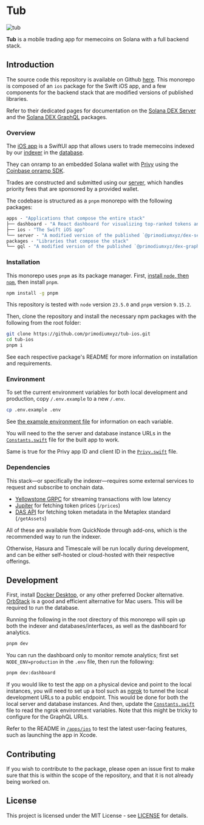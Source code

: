 # Tub

![tub](../public/tub/merged.png)

**Tub** is a mobile trading app for memecoins on Solana with a full backend
stack.

## Introduction

The source code this repository is available on Github
[here](https://github.com/primodiumxyz/tub-ios). This monorepo is composed of an
`ios` package for the Swift iOS app, and a few components for the backend stack
that are modified versions of published libraries.

Refer to their dedicated pages for documentation on the
[Solana DEX Server](./dex-server.mdx) and the
[Solana DEX GraphQL](./dex-graphql.mdx) packages.

### Overview

The [iOS app](https://github.com/primodiumxyz/tub-ios/blob/main/apps/ios/) is a
SwiftUI app that allows users to trade memecoins indexed by our
[indexer](https://github.com/primodiumxyz/dex-indexer-stack/tree/main/packages/indexer)
in the
[database](https://github.com/primodiumxyz/tub-ios/blob/main/packages/gql/).

They can onramp to an embedded Solana wallet with [Privy](https://www.privy.io/)
using the
[Coinbase onramp SDK](https://help.coinbase.com/en/developer-platform/coinbase-onramp-sdk).

Trades are constructed and submitted using our
[server](https://github.com/primodiumxyz/tub-ios/blob/main/apps/server/), which
handles priority fees that are sponsored by a provided wallet.

The codebase is structured as a `pnpm` monorepo with the following packages:

```ml
apps - "Applications that compose the entire stack"
├── dashboard - "A React dashboard for visualizing top-ranked tokens and analytics data from the app"
├── ios - "The Swift iOS app"
└── server - "A modified version of the published `@primodiumxyz/dex-server` package"
packages - "Libraries that compose the stack"
└── gql - "A modified version of the published `@primodiumxyz/dex-graphql` package"
```

### Installation

This monorepo uses `pnpm` as its package manager. First,
[install `node`, then `npm`](https://docs.npmjs.com/downloading-and-installing-node-js-and-npm),
then install `pnpm`.

```bash
npm install -g pnpm
```

This repository is tested with `node` version `23.5.0` and `pnpm` version
`9.15.2`.

Then, clone the repository and install the necessary npm packages with the
following from the root folder:

```bash
git clone https://github.com/primodiumxyz/tub-ios.git
cd tub-ios
pnpm i
```

See each respective package's README for more information on installation and
requirements.

### Environment

To set the current environment variables for both local development and
production, copy `/.env.example` to a new `/.env`.

```bash
cp .env.example .env
```

See
[the example environment file](https://github.com/primodiumxyz/tub-ios/blob/main/.env.example)
for information on each variable.

You will need to the the server and database instance URLs in the
[`Constants.swift`](https://github.com/primodiumxyz/tub-ios/blob/main/apps/ios/Tub/Sources/Utils/Constants.swift)
file for the built app to work.

Same is true for the Privy app ID and client ID in the
[`Privy.swift`](https://github.com/primodiumxyz/tub-ios/blob/main/apps/ios/Tub/Sources/Privy.swift)
file.

### Dependencies

This stack—or specifically the indexer—requires some external services to
request and subscribe to onchain data.

- [Yellowstone GRPC](https://github.com/rpcpool/yellowstone-grpc) for streaming
  transactions with low latency
- [Jupiter](https://station.jup.ag/docs/apis/price-api-v2) for fetching token
  prices (`/prices`)
- [DAS API](https://developers.metaplex.com/das-api) for fetching token metadata
  in the Metaplex standard (`/getAssets`)

All of these are available from QuickNode through add-ons, which is the
recommended way to run the indexer.

Otherwise, Hasura and Timescale will be run locally during development, and can
be either self-hosted or cloud-hosted with their respective offerings.

## Development

First, install
[Docker Desktop](https://www.docker.com/products/docker-desktop/), or any other
preferred Docker alternative. [OrbStack](https://orbstack.dev/) is a good and
efficient alternative for Mac users. This will be required to run the database.

Running the following in the root directory of this monorepo will spin up both
the indexer and databases/interfaces, as well as the dashboard for analytics.

```bash
pnpm dev
```

You can run the dashboard only to monitor remote analytics; first set
`NODE_ENV=production` in the `.env` file, then run the following:

```bash
pnpm dev:dashboard
```

If you would like to test the app on a physical device and point to the local
instances, you will need to set up a tool such as [ngrok](https://ngrok.com/) to
tunnel the local development URLs to a public endpoint. This would be done for
both the local server and database instances. And then, update the
[`Constants.swift`](https://github.com/primodiumxyz/tub-ios/blob/main/apps/ios/Tub/Sources/Utils/Constants.swift)
file to read the ngrok environment variables. Note that this might be tricky to
configure for the GraphQL URLs.

Refer to the README in [`/apps/ios`](/apps/ios/README.md) to test the latest
user-facing features, such as launching the app in Xcode.

## Contributing

If you wish to contribute to the package, please open an issue first to make
sure that this is within the scope of the repository, and that it is not already
being worked on.

## License

This project is licensed under the MIT License - see
[LICENSE](https://github.com/primodiumxyz/tub-ios/blob/main/LICENSE) for
details.

